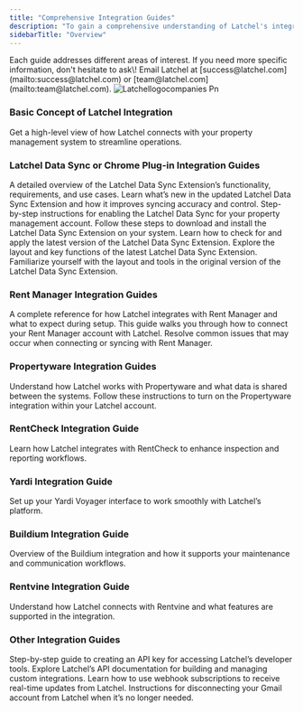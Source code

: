 ```yaml
---
title: "Comprehensive Integration Guides"
description: "To gain a comprehensive understanding of Latchel's integrations, feel free to explore the different help guides provided below based on your property management software."
sidebarTitle: "Overview"
---
```


<Tip>
  Each guide addresses different areas of interest. If you need more specific information, don't hesitate to ask\! Email Latchel at [success@latchel.com](mailto:success@latchel.com) or [team@latchel.com](mailto:team@latchel.com).
</Tip>

<Frame>
  <img
    src="/images/Latchellogocompanies.png"
    alt="Latchellogocompanies Pn"
    title="Latchellogocompanies Pn"
    className="mx-auto"
  />
</Frame>

### **Basic Concept of Latchel Integration**

<Card title="How Latchel Integration Works" icon="arrow-right-arrow-left" iconType="duotone" href="/s/topic/0TO5e000000h9wqGAA/How-Latchel-Integration-Works">
  Get a high-level view of how Latchel connects with your property management system to streamline operations.
</Card>

### **Latchel Data Sync or Chrome Plug-in Integration Guides**

<Card title="Latchel Data Sync Extension Reference Guide" icon="plug" iconType="duotone" href="/s/topic/0TO5e000000h9wqGAA/Latchel-Data-Sync-Extension-Reference-Guide">
  A detailed overview of the Latchel Data Sync Extension’s functionality, requirements, and use cases.
</Card>

<CardGroup cols={3}>
  <Card title="The New Latchel Data Sync Extension" icon="plug-circle-check" iconType="duotone" href="/s/topic/0TO5e000000h9wqGAA/The-New-Latchel-Data-Sync-Extension">
    Learn what’s new in the updated Latchel Data Sync Extension and how it improves syncing accuracy and control.
  </Card>
  <Card title="How to Activate the Latchel Data Sync" icon="plug-circle-check" iconType="duotone" href="/s/topic/0TO5e000000h9wqGAA/How-to-Download-and-Activate-the-Latchel-Data-Sync">
    Step-by-step instructions for enabling the Latchel Data Sync for your property management account.
  </Card>
  <Card title="How to Install the Latchel Data Sync Extension" icon="plug-circle-check" iconType="duotone" href="/s/topic/0TO5e000000h9wqGAA/How-to-Install-the-Latchel-Data-Sync-Extension">
    Follow these steps to download and install the Latchel Data Sync Extension on your system.
  </Card>
  <Card title="Updating the Latchel Data Sync Extension" icon="plug-circle-check" iconType="duotone" href="/s/topic/0TO5e000000h9wqGAA/Updating-the-Latchel-Data-Sync-Extension">
    Learn how to check for and apply the latest version of the Latchel Data Sync Extension.
  </Card>
  <Card title="Navigating the Latchel Data Sync Extenstion (New Version)" icon="plug-circle-check" iconType="duotone" href="/s/topic/0TO5e000000h9wqGAA/Navigating-the-Latchel-Data-Sync-Extension-New-Version">
    Explore the layout and key functions of the latest Latchel Data Sync Extension.
  </Card>
  <Card title="Navigating the Latchel Data Sync Extension (Old Version)" icon="plug-circle-check" iconType="duotone" href="/s/topic/0TO5e000000h9wqGAA/Navigating-the-Latchel-Data-Sync-Extension">
    Familiarize yourself with the layout and tools in the original version of the Latchel Data Sync Extension.
  </Card>
</CardGroup>

### **Rent Manager Integration Guides**

<Card title="Rent Manager Integration Reference Guide" icon="house-building" iconType="duotone" href="/s/topic/0TO5e000000h9wqGAA/Rent-Manager-Integration-Reference-Guide">
  A complete reference for how Latchel integrates with Rent Manager and what to expect during setup.
</Card>

<CardGroup cols={2}>
  <Card title="Integrating Rent Manager into Latchel" icon="building-circle-check" iconType="duotone" href="/s/topic/0TO5e000000h9wqGAA/Integrating-Rent-Manager-into-Latchel">
    This guide walks you through how to connect your Rent Manager account with Latchel.
  </Card>
  <Card title="Rent Manager Integration Troubleshooting" icon="building-circle-check" iconType="duotone" href="/s/topic/0TO5e000000h9wqGAA/Rent-Manager-Integration-Troubleshooting">
    Resolve common issues that may occur when connecting or syncing with Rent Manager.
  </Card>
</CardGroup>

### **Propertyware Integration Guides**

<CardGroup cols={2}>
  <Card title="Propertyware Integration Reference Guide" icon="cloud-check" iconType="duotone" href="/s/topic/0TO5e000000h9wqGAA/Propertyware-Integration-Reference-Guide">
    Understand how Latchel works with Propertyware and what data is shared between the systems.
  </Card>
  <Card title="How to Activate the Client Propertyware Integration" icon="cloud-arrow-up" iconType="duotone" href="/s/topic/0TO5e000000h9wqGAA/How-to-Activate-the-Client-Propertyware-Integration">
    Follow these instructions to turn on the Propertyware integration within your Latchel account.
  </Card>
</CardGroup>

### **RentCheck Integration Guide**

<Card title="RentCheck Integration" icon="house-circle-check" iconType="duotone" href="/s/topic/0TO5e000000h9wqGAA/Rentcheck-Integration">
  Learn how Latchel integrates with RentCheck to enhance inspection and reporting workflows.
</Card>

### **Yardi Integration Guide**

<Card title="Yardi Voyager Standard Interfaces Setup" icon="chevrons-down" iconType="duotone" href="/s/topic/0TO5e000000h9wqGAA/Yardi-Voyager-Standard-Interfaces-Setup">
  Set up your Yardi Voyager interface to work smoothly with Latchel’s platform.
</Card>

### **Buildium Integration Guide**

<Card title="Buildium Integration Reference Guide" icon="house-chimney-blank" iconType="duotone" href="/s/topic/0TO5e000000h9wqGAA/Buildium-Integration-Reference-Guide">
  Overview of the Buildium integration and how it supports your maintenance and communication workflows.
</Card>

### **Rentvine Integration Guide**

<Card title="Rentvine Integration Reference Guide" icon="leaf" iconType="duotone" href="/s/topic/0TO5e000000h9wqGAA/Rentvine-Integration-Reference-Guide">
  Understand how Latchel connects with Rentvine and what features are supported in the integration.
</Card>

### **Other Integration Guides**

<CardGroup cols={2}>
  <Card title="How to Generate an API Key" icon="key" iconType="duotone" href="/s/topic/0TO5e000000h9wqGAA/How-to-Generate-an-API-Key">
    Step-by-step guide to creating an API key for accessing Latchel’s developer tools.
  </Card>
  <Card title="API Docs" icon="note" iconType="duotone" href="/s/topic/0TO5e000000h9wqGAA/API-Docs">
    Explore Latchel’s API documentation for building and managing custom integrations.
  </Card>
  <Card title="The Webhook Subscription" icon="webhook" iconType="duotone" href="/s/topic/0TO5e000000h9wqGAA/The-Webhook-Subscription">
    Learn how to use webhook subscriptions to receive real-time updates from Latchel.
  </Card>
  <Card title="How to Terminate the Gmail Integration" icon="calendars" iconType="duotone" href="/s/topic/0TO5e000000h9wqGAA/How-to-Terminate-the-Gmail-Integration">
    Instructions for disconnecting your Gmail account from Latchel when it’s no longer needed.
  </Card>
</CardGroup>